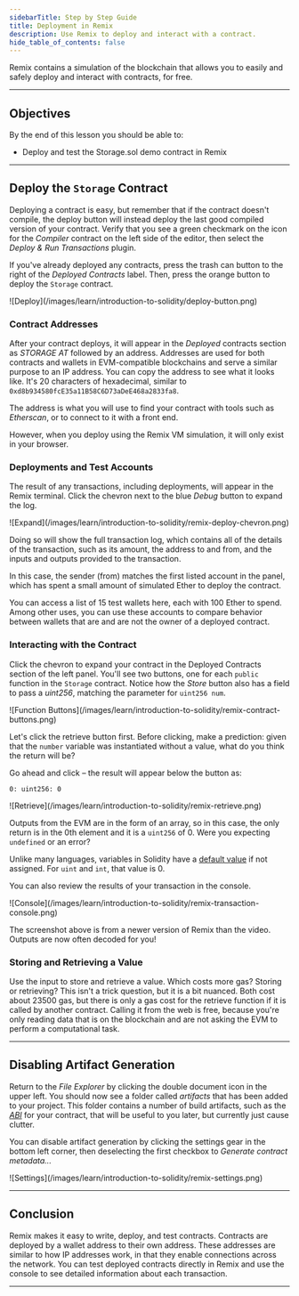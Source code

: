 ```yaml
---
sidebarTitle: Step by Step Guide
title: Deployment in Remix
description: Use Remix to deploy and interact with a contract.
hide_table_of_contents: false
---
```


Remix contains a simulation of the blockchain that allows you to easily and safely deploy and interact with contracts, for free.

---

## Objectives

By the end of this lesson you should be able to:

- Deploy and test the Storage.sol demo contract in Remix

---

## Deploy the `Storage` Contract

Deploying a contract is easy, but remember that if the contract doesn't compile, the deploy button will instead deploy the last good compiled version of your contract. Verify that you see a green checkmark on the icon for the _Compiler_ contract on the left side of the editor, then select the _Deploy & Run Transactions_ plugin.

If you've already deployed any contracts, press the trash can button to the right of the _Deployed Contracts_ label. Then, press the orange button to deploy the `Storage` contract.

<Frame>
![Deploy](/images/learn/introduction-to-solidity/deploy-button.png)
</Frame>

### Contract Addresses

After your contract deploys, it will appear in the _Deployed_ contracts section as _STORAGE AT_ followed by an address. Addresses are used for both contracts and wallets in EVM-compatible blockchains and serve a similar purpose to an IP address. You can copy the address to see what it looks like. It's 20 characters of hexadecimal, similar to `0xd8b934580fcE35a11B58C6D73aDeE468a2833fa8`.

The address is what you will use to find your contract with tools such as _Etherscan_, or to connect to it with a front end.

However, when you deploy using the Remix VM simulation, it will only exist in your browser.

### Deployments and Test Accounts

The result of any transactions, including deployments, will appear in the Remix terminal. Click the chevron next to the blue _Debug_ button to expand the log.

<Frame>
![Expand](/images/learn/introduction-to-solidity/remix-deploy-chevron.png)
</Frame>

Doing so will show the full transaction log, which contains all of the details of the transaction, such as its amount, the address to and from, and the inputs and outputs provided to the transaction.

In this case, the sender (from) matches the first listed account in the panel, which has spent a small amount of simulated Ether to deploy the contract.

You can access a list of 15 test wallets here, each with 100 Ether to spend. Among other uses, you can use these accounts to compare behavior between wallets that are and are not the owner of a deployed contract.

### Interacting with the Contract

Click the chevron to expand your contract in the Deployed Contracts section of the left panel. You'll see two buttons, one for each `public` function in the `Storage` contract. Notice how the _Store_ button also has a field to pass a _uint256_, matching the parameter for `uint256 num`.

<Frame>
![Function Buttons](/images/learn/introduction-to-solidity/remix-contract-buttons.png)
</Frame>

Let's click the retrieve button first. Before clicking, make a prediction: given that the `number` variable was instantiated without a value, what do you think the return will be?

Go ahead and click – the result will appear below the button as:

```text
0: uint256: 0
```

<Frame>
![Retrieve](/images/learn/introduction-to-solidity/remix-retrieve.png)
</Frame>

Outputs from the EVM are in the form of an array, so in this case, the only return is in the 0th element and it is a `uint256` of 0. Were you expecting `undefined` or an error?

Unlike many languages, variables in Solidity have a [default value] if not assigned. For `uint` and `int`, that value is 0.

You can also review the results of your transaction in the console.

<Frame>
![Console](/images/learn/introduction-to-solidity/remix-transaction-console.png)
</Frame>

The screenshot above is from a newer version of Remix than the video. Outputs are now often decoded for you!

### Storing and Retrieving a Value

Use the input to store and retrieve a value. Which costs more gas? Storing or retrieving? This isn't a trick question, but it is a bit nuanced. Both cost about 23500 gas, but there is only a gas cost for the retrieve function if it is called by another contract. Calling it from the web is free, because you're only reading data that is on the blockchain and are not asking the EVM to perform a computational task.

---

## Disabling Artifact Generation

Return to the _File Explorer_ by clicking the double document icon in the upper left. You should now see a folder called _artifacts_ that has been added to your project. This folder contains a number of build artifacts, such as the [_ABI_] for your contract, that will be useful to you later, but currently just cause clutter.

You can disable artifact generation by clicking the settings gear in the bottom left corner, then deselecting the first checkbox to _Generate contract metadata..._

<Frame>
![Settings](/images/learn/introduction-to-solidity/remix-settings.png)
</Frame>

---

## Conclusion

Remix makes it easy to write, deploy, and test contracts. Contracts are deployed by a wallet address to their own address. These addresses are similar to how IP addresses work, in that they enable connections across the network. You can test deployed contracts directly in Remix and use the console to see detailed information about each transaction.

---


[default value]: https://docs.soliditylang.org/en/v0.8.17/control-structures.html#scoping-and-declarations
[_ABI_]: https://docs.soliditylang.org/en/v0.8.13/abi-spec.html


<PolicyBanner />